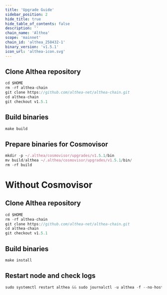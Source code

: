 ```yaml
---
title: 'Upgrade Guide'
sidebar_position: 2
hide_title: true
hide_table_of_contents: false
description: ''
chain_name: 'Althea'
scope: 'mainnet'
chain_id: 'althea_258432-1'
binary_version: 'v1.5.1'
icon_url: 'althea-icon.svg'
---
```



<PageTitle
  iconUrl="img/althea-icon.svg"
  title="Althea Upgrade Guide"
  chainId="althea_258432-1"
  version="v1.5.1"
/>

## Clone Althea repository

```js
cd $HOME
rm -rf althea-chain
git clone https://github.com/althea-net/althea-chain.git
cd althea-chain
git checkout v1.5.1
```

## Build binaries

```js
make build
```

## Prepare binaries for Cosmovisor

```js
mkdir -p ~/.althea/cosmovisor/upgrades/v1.5.1/bin
mv build/althea ~/.althea/cosmovisor/upgrades/v1.5.1/bin/
rm -rf build
```

# Without Cosmovisor

## Clone Althea repository

```js
cd $HOME
rm -rf althea-chain
git clone https://github.com/althea-net/althea-chain.git
cd althea-chain
git checkout v1.5.1
```

## Build binaries

```js
make install
```

## Restart node and check logs

```js
sudo systemctl restart althea && sudo journalctl -u althea -f --no-hostname -o cat
```
